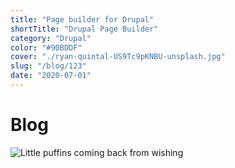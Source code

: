 ```yaml
---
title: "Page builder for Drupal"
shortTitle: "Drupal Page Builder"
category: "Drupal"
color: "#90BDDF"
cover: "./ryan-quintal-US9Tc9pKNBU-unsplash.jpg"
slug: "/blog/123"
date: "2020-07-01"
---
```

<div style={{ margin: `0 auto`, maxWidth: `70ch`, padding: `2rem` }}>

<h1 data-testid="page-title">Blog</h1>

![Little puffins coming back from wishing](https://images.unsplash.com/photo-1612564148954-59545876eaa0?ixid=MnwxMjA3fDB8MHxwaG90by1wYWdlfHx8fGVufDB8fHx8&ixlib=rb-1.2.1&auto=format&fit=crop&w=1000&q=80)

</div>
